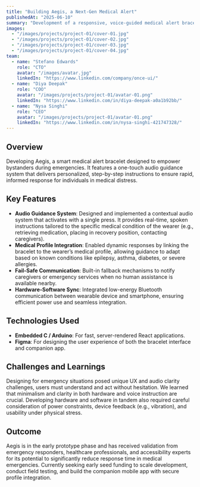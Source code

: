 ```yaml
---
title: "Building Aegis, a Next-Gen Medical Alert"
publishedAt: "2025-06-10"
summary: "Development of a responsive, voice-guided medical alert bracelet integrating wearable hardware and mobile software to provide real-time emergency instruction for bystanders."
images:
  - "/images/projects/project-01/cover-01.jpg"
  - "/images/projects/project-01/cover-02.jpg"
  - "/images/projects/project-01/cover-03.jpg"
  - "/images/projects/project-01/cover-04.jpg"
team:
  - name: "Stefano Edwards"
    role: "CTO"
    avatar: "/images/avatar.jpg"
    linkedIn: "https://www.linkedin.com/company/once-ui/"
  - name: "Diya Deepak"
    role: "COO"
    avatar: "/images/projects/project-01/avatar-01.png"
    linkedIn: "https://www.linkedin.com/in/diya-deepak-a0a1b92bb/"
  - name: "Nysa Singhi"
    role: "CEO"
    avatar: "/images/projects/project-01/avatar-01.png"
    linkedIn: "https://www.linkedin.com/in/nysa-singhi-421747328/"
---
```


## Overview

Developing Aegis, a smart medical alert bracelet designed to empower bystanders during emergencies. It features a one-touch audio guidance system that delivers personalized, step-by-step instructions to ensure rapid, informed response for individuals in medical distress.

## Key Features

- **Audio Guidance System**: Designed and implemented a contextual audio system that activates with a single press. It provides real-time, spoken instructions tailored to the specific medical condition of the wearer (e.g., retrieving medication, placing in recovery position, contacting caregivers).
- **Medical Profile Integration**: Enabled dynamic responses by linking the bracelet to the wearer’s medical profile, allowing guidance to adapt based on known conditions like epilepsy, asthma, diabetes, or severe allergies.
- **Fail-Safe Communication**: Built-in fallback mechanisms to notify caregivers or emergency services when no human assistance is available nearby.
- **Hardware-Software Sync**: Integrated low-energy Bluetooth communication between wearable device and smartphone, ensuring efficient power use and seamless integration.

## Technologies Used

- **Embedded C / Arduino**: For fast, server-rendered React applications.
- **Figma**: For designing the user experience of both the bracelet interface and companion app.

## Challenges and Learnings

Designing for emergency situations posed unique UX and audio clarity challenges, users must understand and act without hesitation. We learned that minimalism and clarity in both hardware and voice instruction are crucial. Developing hardware and software in tandem also required careful consideration of power constraints, device feedback (e.g., vibration), and usability under physical stress.

## Outcome

Aegis is in the early prototype phase and has received validation from emergency responders, healthcare professionals, and accessibility experts for its potential to significantly reduce response time in medical emergencies. Currently seeking early seed funding to scale development, conduct field testing, and build the companion mobile app with secure profile integration.
